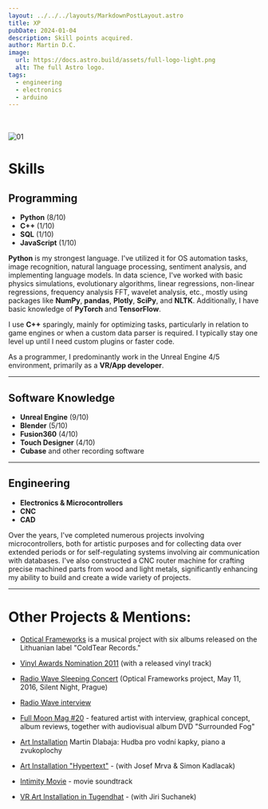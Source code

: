 ```yaml
---
layout: ../../../layouts/MarkdownPostLayout.astro
title: XP
pubDate: 2024-01-04
description: Skill points acquired.
author: Martin D.C.
image:
  url: https://docs.astro.build/assets/full-logo-light.png
  alt: The full Astro logo.
tags:
  - engineering
  - electronics
  - arduino
---
```

<br/><br/>
![01](a1.jpg)

# Skills

## Programming
- **Python** (8/10)
- **C++** (1/10)
- **SQL** (1/10)
- **JavaScript** (1/10)

**Python** is my strongest language. I've utilized it for OS automation tasks, image recognition, natural language processing, sentiment analysis, and implementing language models. In data science, I've worked with basic physics simulations, evolutionary algorithms, linear regressions, non-linear regressions, frequency analysis FFT, wavelet analysis, etc., mostly using packages like **NumPy**, **pandas**, **Plotly**, **SciPy**, and **NLTK**. Additionally, I have basic knowledge of **PyTorch** and **TensorFlow**.

I use **C++** sparingly, mainly for optimizing tasks, particularly in relation to game engines or when a custom data parser is required. I typically stay one level up until I need custom plugins or faster code.

As a programmer, I predominantly work in the Unreal Engine 4/5 environment, primarily as a **VR/App developer**.

---

## Software Knowledge

- **Unreal Engine** (9/10)
- **Blender** (5/10)
- **Fusion360** (4/10)
- **Touch Designer** (4/10)
- **Cubase** and other recording software

---

## Engineering

- **Electronics & Microcontrollers**
- **CNC**
- **CAD**

Over the years, I've completed numerous projects involving microcontrollers, both for artistic purposes and for collecting data over extended periods or for self-regulating systems involving air communication with databases. I've also constructed a CNC router machine for crafting precise machined parts from wood and light metals, significantly enhancing my ability to build and create a wide variety of projects.

---

# Other Projects & Mentions:

- [Optical Frameworks](https://coldtearrecords.bandcamp.com/music) is a musical project with six albums released on the Lithuanian label "ColdTear Records."

- [Vinyl Awards Nomination 2011](http://vinyla.cz/cena/optical-frameworks/) (with a released vinyl track)

- [Radio Wave Sleeping Concert](https://www.fullmoonzine.cz/novinky/analogove-usinani-silent-night-poseste) (Optical Frameworks project, May 11, 2016, Silent Night, Prague)

- [Radio Wave interview](https://wave.rozhlas.cz/optical-frameworks-hostem-poradu-wavetroniq-5266764)

- [Full Moon Mag #20](https://www.fullmoonzine.cz/full-moon-20-vanocni-idylka-s-davidem-lynchem) - featured artist with interview, graphical concept, album reviews, together with audiovisual album DVD "Surrounded Fog"

- [Art Installation](https://www.artmap.cz/martin-dlabaja-hudba-pro-vodni-kapky-piano-a-zvukoplochy-0/) Martin Dlabaja: Hudba pro vodní kapky, piano a zvukoplochy

- [Art Installation "Hypertext"](https://www.artmap.cz/hypertext-0/) - (with Josef Mrva & Simon Kadlacak)

- [Intimity Movie](https://www.csfd.cz/film/366040-intimity/) - movie soundtrack

- [VR Art Installation in Tugendhat](https://www.artmap.cz/intepretace-5-archipartitura/) - (with Jiri Suchanek)

